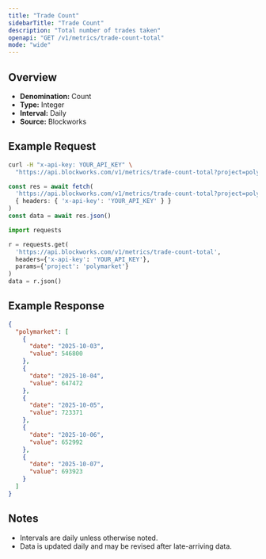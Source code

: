 ```yaml
---
title: "Trade Count"
sidebarTitle: "Trade Count"
description: "Total number of trades taken"
openapi: "GET /v1/metrics/trade-count-total"
mode: "wide"
---
```


## Overview

- **Denomination:** Count
- **Type:** Integer
- **Interval:** Daily
- **Source:** Blockworks

## Example Request

<CodeGroup>

```bash cURL
curl -H "x-api-key: YOUR_API_KEY" \
  "https://api.blockworks.com/v1/metrics/trade-count-total?project=polymarket"
```

```typescript TypeScript
const res = await fetch(
  'https://api.blockworks.com/v1/metrics/trade-count-total?project=polymarket',
  { headers: { 'x-api-key': 'YOUR_API_KEY' } }
)
const data = await res.json()
```

```python Python
import requests

r = requests.get(
  'https://api.blockworks.com/v1/metrics/trade-count-total',
  headers={'x-api-key': 'YOUR_API_KEY'},
  params={'project': 'polymarket'}
)
data = r.json()
```

</CodeGroup>

## Example Response

```json
{
  "polymarket": [
    {
      "date": "2025-10-03",
      "value": 546800
    },
    {
      "date": "2025-10-04",
      "value": 647472
    },
    {
      "date": "2025-10-05",
      "value": 723371
    },
    {
      "date": "2025-10-06",
      "value": 652992
    },
    {
      "date": "2025-10-07",
      "value": 693923
    }
  ]
}
```

## Notes
- Intervals are daily unless otherwise noted.
- Data is updated daily and may be revised after late-arriving data.